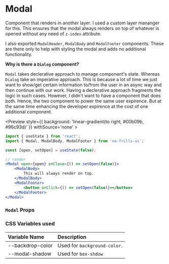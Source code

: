 
<Meta title='Decrative Components/Modal' component={Modal}/>

# Modal

Component that renders in another layer. I used a custom layer mananger for this. This ensures that the
modal always renders on top of whatever is opened without any need of `z-index` attribute.

I also exported `ModalHeader`, `ModalBody` and `ModalFooter` components. These are there only to help with
styling the modal and adds no additional functionality.

**Why is there a `Dialog` component?**

`Modal` takes declerative approach to manage component's state. Whereas `Dialog` take an imperative approach.
This is because a lot of time we just want to show/get certain information to/from the user in an async way
and then continue with our work. Having a declerative approach fragments the logic in such cases. However, I
didn't want to have a component that does both. Hence, the two component to power the same user expirence.
But at the same time enhancing the developer expirence at the cost of one additional component.

<Preview style={{ background: 'linear-gradient(to right, #00b09b, #96c93d)' }} withSource='none' >
    <ModalDemo />
</Preview>

```jsx
import { useState } from 'react';
import { Modal, ModalBody, ModalFooter } from 'no-frills-ui';

const [open, setOpen] = useState(false);

// render
<Modal open={open} onClose={() => setOpen(false)}>
    <ModalBody>
        This will always render on top.
    </ModalBody>
    <ModalFooter>
        <button onClick={() => setOpen(false)}></button>
    </ModalFooter>
</Modal>
```

### `Modal` Props

<Props of={Modal} />

### CSS Variables used

| Variable Name | Description |
| :- | :- |
| --backdrop-color | Used for `background-color`. |
| --modal-shadow | Used for `box-shdow` |

